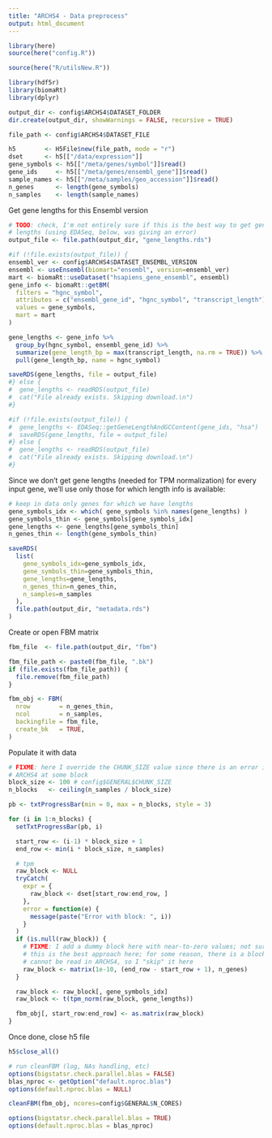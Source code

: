 ```yaml
---
title: "ARCHS4 - Data preprocess"
output: html_document
---
```


```r
library(here)
source(here("config.R"))
```

```r
source(here("R/utilsNew.R"))
```

```r
library(hdf5r)
library(biomaRt)
library(dplyr)
```

```r
output_dir <- config$ARCHS4$DATASET_FOLDER
dir.create(output_dir, showWarnings = FALSE, recursive = TRUE)
```

```r
file_path <- config$ARCHS4$DATASET_FILE

h5        <- H5File$new(file_path, mode = "r")
dset      <- h5[["/data/expression"]]
gene_symbols <- h5[["/meta/genes/symbol"]]$read()
gene_ids     <- h5[["/meta/genes/ensembl_gene"]]$read()
sample_names <- h5[["/meta/samples/geo_accession"]]$read()
n_genes      <- length(gene_symbols)
n_samples    <- length(sample_names)
```

Get gene lengths for this Ensembl version

```r
# TODO: check, I'm not entirely sure if this is the best way to get gene
# lengths (using EDASeq, below, was giving an error)
output_file <- file.path(output_dir, "gene_lengths.rds")

#if (!file.exists(output_file)) {
ensembl_ver <- config$ARCHS4$DATASET_ENSEMBL_VERSION
ensembl <- useEnsembl(biomart="ensembl", version=ensembl_ver)
mart <- biomaRt::useDataset("hsapiens_gene_ensembl", ensembl)
gene_info <- biomaRt::getBM(
  filters = "hgnc_symbol",
  attributes = c("ensembl_gene_id", "hgnc_symbol", "transcript_length"),
  values = gene_symbols, 
  mart = mart
)

gene_lengths <- gene_info %>%
  group_by(hgnc_symbol, ensembl_gene_id) %>%
  summarize(gene_length_bp = max(transcript_length, na.rm = TRUE)) %>%
  pull(gene_length_bp, name = hgnc_symbol)

saveRDS(gene_lengths, file = output_file)
#} else {
#  gene_lengths <- readRDS(output_file)
#  cat("File already exists. Skipping download.\n")
#}

#if (!file.exists(output_file)) {
#  gene_lengths <- EDASeq::getGeneLengthAndGCContent(gene_ids, "hsa")
#  saveRDS(gene_lengths, file = output_file)
#} else {
#  gene_lengths <- readRDS(output_file)
#  cat("File already exists. Skipping download.\n")
#}
```

Since we don't get gene lengths (needed for TPM normalization) for every input gene, we'll use only those for which length info is available:

```r
# keep in data only genes for which we have lengths
gene_symbols_idx <- which( gene_symbols %in% names(gene_lengths) )
gene_symbols_thin <- gene_symbols[gene_symbols_idx]
gene_lengths <- gene_lengths[gene_symbols_thin]
n_genes_thin <- length(gene_symbols_thin)

saveRDS(
  list(
    gene_symbols_idx=gene_symbols_idx,
    gene_symbols_thin=gene_symbols_thin,
    gene_lengths=gene_lengths,
    n_genes_thin=n_genes_thin,
    n_samples=n_samples
  ),
  file.path(output_dir, "metadata.rds")
)
```

Create or open FBM matrix

```r
fbm_file  <- file.path(output_dir, "fbm")

fbm_file_path <- paste0(fbm_file, ".bk")
if (file.exists(fbm_file_path)) {
  file.remove(fbm_file_path)
}

fbm_obj <- FBM(
  nrow        = n_genes_thin,
  ncol        = n_samples,
  backingfile = fbm_file,
  create_bk   = TRUE,
)
```

Populate it with data

```r
# FIXME: here I override the CHUNK_SIZE value since there is an error in reading
# ARCHS4 at some block
block_size <- 100 # config$GENERAL$CHUNK_SIZE
n_blocks   <- ceiling(n_samples / block_size)

pb <- txtProgressBar(min = 0, max = n_blocks, style = 3)

for (i in 1:n_blocks) {
  setTxtProgressBar(pb, i)

  start_row <- (i-1) * block_size + 1
  end_row <- min(i * block_size, n_samples)

  # tpm
  raw_block <- NULL
  tryCatch(
    expr = {
      raw_block <- dset[start_row:end_row, ]
    },
    error = function(e) {
      message(paste("Error with block: ", i))
    }
  )
  if (is.null(raw_block)) {
    # FIXME: I add a dummy block here with near-to-zero values; not sure if
    # this is the best approach here; for some reason, there is a block that
    # cannot be read in ARCHS4, so I "skip" it here
    raw_block <- matrix(1e-10, (end_row - start_row + 1), n_genes)
  }

  raw_block <- raw_block[, gene_symbols_idx]
  raw_block <- t(tpm_norm(raw_block, gene_lengths))

  fbm_obj[, start_row:end_row] <- as.matrix(raw_block)
}
```

Once done, close h5 file

```r
h5$close_all()
```

```r
# run cleanFBM (log, NAs handling, etc)
options(bigstatsr.check.parallel.blas = FALSE)
blas_nproc <- getOption("default.nproc.blas")
options(default.nproc.blas = NULL)

cleanFBM(fbm_obj, ncores=config$GENERAL$N_CORES)

options(bigstatsr.check.parallel.blas = TRUE)
options(default.nproc.blas = blas_nproc)
```
